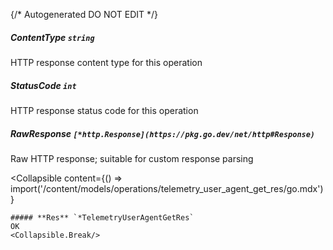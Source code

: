 {/* Autogenerated DO NOT EDIT  */}

##### **ContentType** `string`
HTTP response content type for this operation

##### **StatusCode** `int`
HTTP response status code for this operation

##### **RawResponse** `[*http.Response](https://pkg.go.dev/net/http#Response)`
Raw HTTP response; suitable for custom response parsing

<Collapsible
    content={() => import('/content/models/operations/telemetry_user_agent_get_res/go.mdx')}
>
    ##### **Res** `*TelemetryUserAgentGetRes`
    OK
    <Collapsible.Break/>
</Collapsible>

